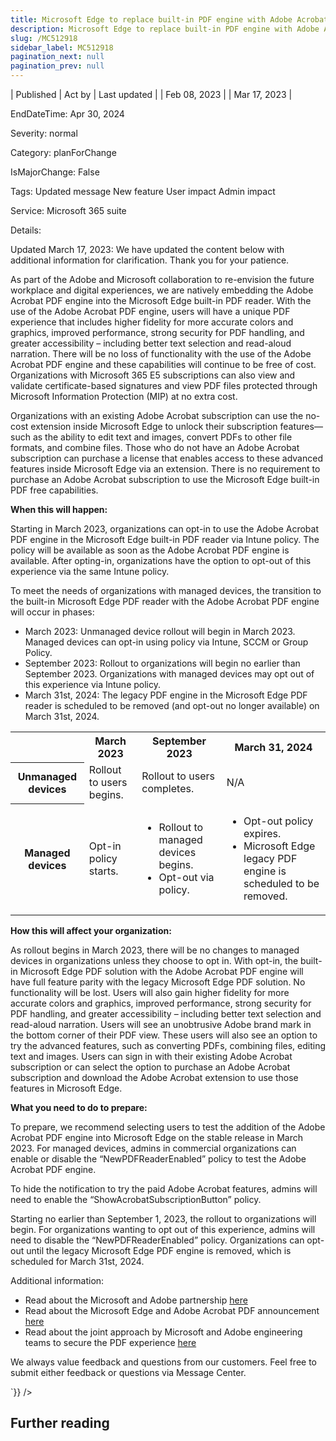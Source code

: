 ```yaml
---
title: Microsoft Edge to replace built-in PDF engine with Adobe Acrobat PDF engine
description: Microsoft Edge to replace built-in PDF engine with Adobe Acrobat PDF engine
slug: /MC512918
sidebar_label: MC512918
pagination_next: null
pagination_prev: null
---
```



| Published | Act by | Last updated |
| Feb 08, 2023 |  | Mar 17, 2023 |

EndDateTime: Apr 30, 2024

Severity: normal

Category: planForChange

IsMajorChange: False

Tags: Updated message New feature User impact Admin impact

Service: Microsoft 365 suite

Details: 

<div dangerouslySetInnerHTML={{__html:`
<p style="">Updated March 17, 2023: We have updated the content below with additional information for clarification. Thank you for your patience.</p><p style="">As part of the Adobe and Microsoft collaboration to re-envision the future workplace and digital experiences, we are natively embedding the Adobe Acrobat PDF engine into the Microsoft Edge built-in PDF reader. With the use of the Adobe Acrobat PDF engine, users will have a unique PDF experience that includes higher fidelity for more accurate colors and graphics, improved performance, strong security for PDF handling, and greater accessibility – including better text selection and read-aloud narration. There will be no loss of functionality with the use of the Adobe Acrobat PDF engine and these capabilities will continue to be free of cost. Organizations with Microsoft 365 E5 subscriptions can also view and validate certificate-based signatures and view PDF files protected through Microsoft Information Protection (MIP) at no extra cost.
</p><p style="">
</p><p style="">Organizations with an existing Adobe Acrobat subscription can use the no-cost extension inside Microsoft Edge to unlock their subscription features—such as the ability to edit text and images, convert PDFs to other file formats, and combine files. Those who do not have an Adobe Acrobat subscription can purchase a license that enables access to these advanced features inside Microsoft Edge via an extension. There is no requirement to purchase an Adobe Acrobat subscription to use the Microsoft Edge built-in PDF free capabilities.</p><p style=""><b>When this will happen:</b><br></p><p style="">Starting in March 2023, organizations can opt-in to use the Adobe Acrobat PDF engine in the Microsoft Edge built-in PDF reader via Intune policy. The policy will be available as soon as the Adobe Acrobat PDF engine is available. After opting-in, organizations have the option to opt-out of this experience via the same Intune policy.
</p><p style="">To meet the needs of organizations with managed devices, the transition to the built-in Microsoft Edge PDF reader with the Adobe Acrobat PDF engine will occur in phases:
</p><ul><li>March 2023: Unmanaged device rollout will begin in March 2023. Managed devices can opt-in using policy via Intune, SCCM or Group Policy. 
</li><li>September 2023: Rollout to organizations will begin no earlier than September 2023. Organizations with managed devices may opt out of this experience via Intune policy.
</li><li>March 31st, 2024: The legacy PDF engine in the Microsoft Edge PDF reader is scheduled to be removed (and opt-out no longer available) on March 31st, 2024.</li></ul><p style="">
</p><table>
  <tbody><tr>
    <th><br></th>
    <th>March 2023</th>
    <th>September 2023</th>
<th>March 31, 2024</th>
  </tr>
  <tr>
    <th>Unmanaged devices</th>
    <td>Rollout to users begins.</td>
    <td>Rollout to users completes.</td>
<td>N/A</td>
  </tr>
  <tr>
    <th>Managed devices</th>
    <td>Opt-in policy starts.</td>
    <td><ul><li>Rollout to managed devices begins.</li><li>Opt-out via policy.
</li></ul></td>
<td><ul><li>Opt-out policy expires.
</li><li>Microsoft Edge legacy PDF engine is scheduled to be removed.
</li></ul></td>
  </tr>
</tbody></table>
<p></p><p style=""><b>How this will affect your organization:</b></p><p style="">As rollout begins in March 2023, there will be no changes to managed devices in organizations unless they choose to opt in. With opt-in, the built-in Microsoft Edge PDF solution with the Adobe Acrobat PDF engine will have full feature parity with the legacy Microsoft Edge PDF solution. No functionality will be lost. Users will also gain higher fidelity for more accurate colors and graphics, improved performance, strong security for PDF handling, and greater accessibility – including better text selection and read-aloud narration. Users will see an unobtrusive Adobe brand mark in the bottom corner of their PDF view. These users will also see an option to try the advanced features, such as converting PDFs, combining files, editing text and images. Users can sign in with their existing Adobe Acrobat subscription or can select the option to purchase an Adobe Acrobat subscription and download the Adobe Acrobat extension to use those features in Microsoft Edge. 
</p><p style=""><b>What you need to do to prepare:</b></p><p style="">To prepare, we recommend selecting users to test the addition of the Adobe Acrobat PDF engine into Microsoft Edge on the stable release in March 2023. For managed devices, admins in commercial organizations can enable or disable the “NewPDFReaderEnabled” policy to test the Adobe Acrobat PDF engine.</p><p style="">To hide the notification to try the paid Adobe Acrobat features, admins will need to enable the “ShowAcrobatSubscriptionButton” policy.
</p><p style="">Starting no earlier than September 1, 2023, the rollout to organizations will begin. For organizations wanting to opt out of this experience, admins will need to disable the “NewPDFReaderEnabled” policy. Organizations can opt-out until the legacy Microsoft Edge PDF engine is removed, which is scheduled for March 31st, 2024.
</p><p style="">Additional information:
</p><ul><li>Read about the Microsoft and Adobe partnership <a href="https://www.adobe.com/documentcloud/integrations/microsoft.html" target="_blank">here</a>
</li><li>Read about the Microsoft Edge and Adobe Acrobat PDF announcement <a href="https://aka.ms/AdobeEdgePDFBlog" target="_blank">here</a>
</li><li>Read about the joint approach by Microsoft and Adobe engineering teams to secure the PDF experience <a href="https://aka.ms/AdobeEdgeSecurity" target="_blank">here</a> 
</li></ul><p style="">We always value feedback and questions from our customers. Feel free to submit either feedback or questions via Message Center.
</p>
`}} />

## Further reading
